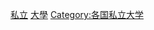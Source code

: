 {{Commonscat|Private universities and colleges in Japan}}

[[Category:日本的大學|私立]]
[[Category:日本的私立學校|大學]]
[[Category:各国私立大学|Category:各国私立大学]]